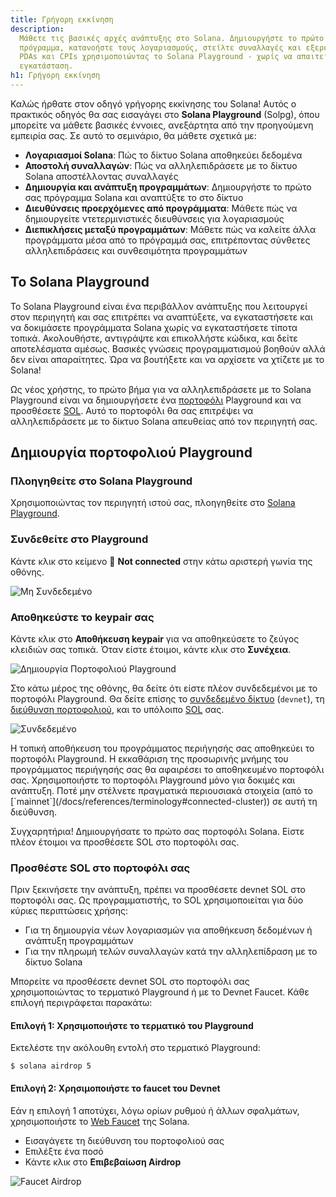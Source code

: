 ```yaml
---
title: Γρήγορη εκκίνηση
description:
  Μάθετε τις βασικές αρχές ανάπτυξης στο Solana. Δημιουργήστε το πρώτο σας
  πρόγραμμα, κατανοήστε τους λογαριασμούς, στείλτε συναλλαγές και εξερευνήστε τα
  PDAs και CPIs χρησιμοποιώντας το Solana Playground - χωρίς να απαιτείται
  εγκατάσταση.
h1: Γρήγορη εκκίνηση
---
```


Καλώς ήρθατε στον οδηγό γρήγορης εκκίνησης του Solana! Αυτός ο πρακτικός οδηγός
θα σας εισαγάγει στο **Solana Playground** (Solpg), όπου μπορείτε να μάθετε
βασικές έννοιες, ανεξάρτητα από την προηγούμενη εμπειρία σας. Σε αυτό το
σεμινάριο, θα μάθετε σχετικά με:

- **Λογαριασμοί Solana**: Πώς το δίκτυο Solana αποθηκεύει δεδομένα
- **Αποστολή συναλλαγών**: Πώς να αλληλεπιδράσετε με το δίκτυο Solana
  αποστέλλοντας συναλλαγές
- **Δημιουργία και ανάπτυξη προγραμμάτων**: Δημιουργήστε το πρώτο σας πρόγραμμα
  Solana και αναπτύξτε το στο δίκτυο
- **Διευθύνσεις προερχόμενες από προγράμματα**: Μάθετε πώς να δημιουργείτε
  ντετερμινιστικές διευθύνσεις για λογαριασμούς
- **Διεπικλήσεις μεταξύ προγραμμάτων**: Μάθετε πώς να καλείτε άλλα προγράμματα
  μέσα από το πρόγραμμά σας, επιτρέποντας σύνθετες αλληλεπιδράσεις και
  συνθεσιμότητα προγραμμάτων

## Το Solana Playground

Το Solana Playground είναι ένα περιβάλλον ανάπτυξης που λειτουργεί στον
περιηγητή και σας επιτρέπει να αναπτύξετε, να εγκαταστήσετε και να δοκιμάσετε
προγράμματα Solana χωρίς να εγκαταστήσετε τίποτα τοπικά. Ακολουθήστε, αντιγράψτε
και επικολλήστε κώδικα, και δείτε αποτελέσματα αμέσως. Βασικές γνώσεις
προγραμματισμού βοηθούν αλλά δεν είναι απαραίτητες. Ώρα να βουτήξετε και να
αρχίσετε να χτίζετε με το Solana!

Ως νέος χρήστης, το πρώτο βήμα για να αλληλεπιδράσετε με το Solana Playground
είναι να δημιουργήσετε ένα [πορτοφόλι](/docs/references/terminology#wallet)
Playground και να προσθέσετε [SOL](/docs/references/terminology#sol). Αυτό το
πορτοφόλι θα σας επιτρέψει να αλληλεπιδράσετε με το δίκτυο Solana απευθείας από
τον περιηγητή σας.

## Δημιουργία πορτοφολιού Playground

<Steps>
<Step>

### Πλοηγηθείτε στο Solana Playground

Χρησιμοποιώντας τον περιηγητή ιστού σας, πλοηγηθείτε στο
[Solana Playground](https://beta.solpg.io/).

</Step>
<Step>

### Συνδεθείτε στο Playground

Κάντε κλικ στο κείμενο 🔴 **Not connected** στην κάτω αριστερή γωνία της οθόνης.

![Μη Συνδεδεμένο](/assets/docs/intro/quickstart/pg-not-connected.png)

</Step>
<Step>

### Αποθηκεύστε το keypair σας

Κάντε κλικ στο **Αποθήκευση keypair** για να αποθηκεύσετε το ζεύγος κλειδιών σας
τοπικά. Όταν είστε έτοιμοι, κάντε κλικ στο **Συνέχεια**.

![Δημιουργία Πορτοφολιού Playground](/assets/docs/intro/quickstart/pg-create-wallet.png)

Στο κάτω μέρος της οθόνης, θα δείτε ότι είστε πλέον συνδεδεμένοι με το πορτοφόλι
Playground. Θα δείτε επίσης το
[συνδεδεμένο δίκτυο](/docs/references/terminology#connected-cluster) (`devnet`),
τη [διεύθυνση πορτοφολιού](/docs/references/terminology#wallet-address), και το
υπόλοιπο [SOL](/docs/references/terminology#sol) σας.

![Συνδεδεμένο](/assets/docs/intro/quickstart/pg-connected.png)

<Callout>
  Η τοπική αποθήκευση του προγράμματος περιήγησής σας αποθηκεύει το πορτοφόλι
  Playground. Η εκκαθάριση της προσωρινής μνήμης του προγράμματος περιήγησής σας
  θα αφαιρέσει το αποθηκευμένο πορτοφόλι σας.
</Callout>

<Callout type="warn">
  Χρησιμοποιήστε το πορτοφόλι Playground μόνο για δοκιμές και ανάπτυξη. Ποτέ μην
  στέλνετε πραγματικά περιουσιακά στοιχεία (από το
  [`mainnet`](/docs/references/terminology#connected-cluster)) σε αυτή τη
  διεύθυνση.
</Callout>

Συγχαρητήρια! Δημιουργήσατε το πρώτο σας πορτοφόλι Solana. Είστε πλέον έτοιμοι
να προσθέσετε SOL στο πορτοφόλι σας.

</Step>
<Step>

### Προσθέστε SOL στο πορτοφόλι σας

Πριν ξεκινήσετε την ανάπτυξη, πρέπει να προσθέσετε devnet SOL στο πορτοφόλι σας.
Ως προγραμματιστής, το SOL χρησιμοποιείται για δύο κύριες περιπτώσεις χρήσης:

- Για τη δημιουργία νέων λογαριασμών για αποθήκευση δεδομένων ή ανάπτυξη
  προγραμμάτων
- Για την πληρωμή τελών συναλλαγών κατά την αλληλεπίδραση με το δίκτυο Solana

Μπορείτε να προσθέσετε devnet SOL στο πορτοφόλι σας χρησιμοποιώντας το τερματικό
Playground ή με το Devnet Faucet. Κάθε επιλογή περιγράφεται παρακάτω:

#### Επιλογή 1: Χρησιμοποιήστε το τερματικό του Playground

Εκτελέστε την ακόλουθη εντολή στο τερματικό Playground:

```terminal
$ solana airdrop 5
```

#### Επιλογή 2: Χρησιμοποιήστε το faucet του Devnet

Εάν η επιλογή 1 αποτύχει, λόγω ορίων ρυθμού ή άλλων σφαλμάτων, χρησιμοποιήστε το
[Web Faucet](https://faucet.solana.com/) της Solana.

- Εισαγάγετε τη διεύθυνση του πορτοφολιού σας
- Επιλέξτε ένα ποσό
- Κάντε κλικ στο **Επιβεβαίωση Airdrop**

![Faucet Airdrop](/assets/docs/intro/quickstart/faucet-airdrop.gif)

</Step>
</Steps>
